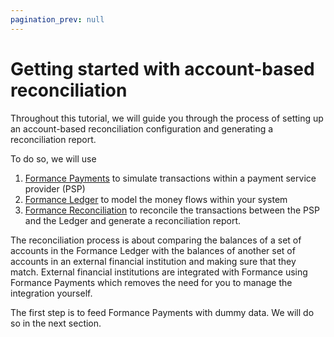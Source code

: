```yaml
---
pagination_prev: null
---
```


# Getting started with account-based reconciliation

Throughout this tutorial, we will guide you through the process of setting up an account-based reconciliation configuration and generating a reconciliation report.

To do so, we will use 
1. [Formance Payments](../../../payments/index.mdx) to simulate transactions within a payment service provider (PSP)
2. [Formance Ledger](../../../ledger/index.mdx) to model the money flows within your system
3. [Formance Reconciliation](../../../reconciliation.mdx) to reconcile the transactions between the PSP and the Ledger and generate a reconciliation report.

The reconciliation process is about comparing the balances of a set of accounts in the Formance Ledger with the balances of another set of accounts in an external financial institution and making sure that they match. External financial institutions are integrated with Formance using Formance Payments which removes the need for you to manage the integration yourself.

The first step is to feed Formance Payments with dummy data. We will do so in the next section.